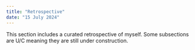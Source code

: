 ---
title: "Retrospective"
date: "15 July 2024"
---

This section includes a curated retrospective of myself. Some subsections are U/C meaning they are still under construction.
